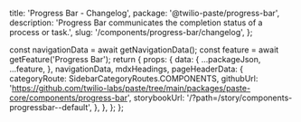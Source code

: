   title: 'Progress Bar - Changelog',
  package: '@twilio-paste/progress-bar',
  description: 'Progress Bar communicates the completion status of a process or task.',
  slug: '/components/progress-bar/changelog',
};




  const navigationData = await getNavigationData();
  const feature = await getFeature('Progress Bar');
  return {
    props: {
      data: {
        ...packageJson,
        ...feature,
      },
      navigationData,
      mdxHeadings,
      pageHeaderData: {
        categoryRoute: SidebarCategoryRoutes.COMPONENTS,
        githubUrl: 'https://github.com/twilio-labs/paste/tree/main/packages/paste-core/components/progress-bar',
        storybookUrl: '/?path=/story/components-progressbar--default',
      },
    },
  };
};


<Changelog />
